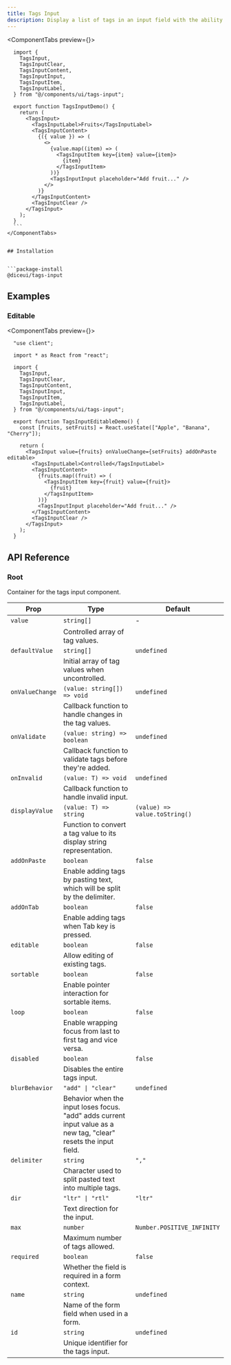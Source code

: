 ```yaml
---
title: Tags Input
description: Display a list of tags in an input field with the ability to add, edit, and remove them.
---
```



<ComponentPreview
  name="tags-input-demo"
  description="A tags input component with a list of tags."
/>


<ComponentTabs preview={<TagsInputDemo />}>
  ```tsx
    import {
      TagsInput,
      TagsInputClear,
      TagsInputContent,
      TagsInputInput,
      TagsInputItem,
      TagsInputLabel,
    } from "@/components/ui/tags-input";

    export function TagsInputDemo() {
      return (
        <TagsInput>
          <TagsInputLabel>Fruits</TagsInputLabel>
          <TagsInputContent>
            {({ value }) => (
              <>
                {value.map((item) => (
                  <TagsInputItem key={item} value={item}>
                    {item}
                  </TagsInputItem>
                ))}
                <TagsInputInput placeholder="Add fruit..." />
              </>
            )}
          </TagsInputContent>
          <TagsInputClear />
        </TagsInput>
      );
    }
    ```
</ComponentTabs>


## Installation


```package-install
@diceui/tags-input
```


## Examples


### Editable

<ComponentTabs preview={<TagsInputEditableDemo />}>
  ```tsx
    "use client";

    import * as React from "react";

    import {
      TagsInput,
      TagsInputClear,
      TagsInputContent,
      TagsInputInput,
      TagsInputItem,
      TagsInputLabel,
    } from "@/components/ui/tags-input";

    export function TagsInputEditableDemo() {
      const [fruits, setFruits] = React.useState(["Apple", "Banana", "Cherry"]);

      return (
        <TagsInput value={fruits} onValueChange={setFruits} addOnPaste editable>
          <TagsInputLabel>Controlled</TagsInputLabel>
          <TagsInputContent>
            {fruits.map((fruit) => (
              <TagsInputItem key={fruit} value={fruit}>
                {fruit}
              </TagsInputItem>
            ))}
            <TagsInputInput placeholder="Add fruit..." />
          </TagsInputContent>
          <TagsInputClear />
        </TagsInput>
      );
    }
  ```
</ComponentTabs>


## API Reference

### Root

Container for the tags input component.


| Prop            | Type                          | Default               |
|-----------------|-------------------------------|-----------------------|
| `value`         | `string[]`                    | -         |
|                 | Controlled array of tag values. |
| `defaultValue`  | `string[]`                    | `undefined`           |
|                 | Initial array of tag values when uncontrolled. |
| `onValueChange` | `(value: string[]) => void`   | `undefined`           |
|                 | Callback function to handle changes in the tag values. |
| `onValidate`    | `(value: string) => boolean`  | `undefined`           |
|                 | Callback function to validate tags before they're added. |
| `onInvalid`     | `(value: T) => void`          | `undefined`           |
|                 | Callback function to handle invalid input. |
| `displayValue`  | `(value: T) => string`        | `(value) => value.toString()` |
|                 | Function to convert a tag value to its display string representation. |
| `addOnPaste`    | `boolean`                    | `false`               |
|                 | Enable adding tags by pasting text, which will be split by the delimiter. |
| `addOnTab`      | `boolean`                    | `false`               |
|                 | Enable adding tags when Tab key is pressed. |
| `editable`      | `boolean`                    | `false`               |
|                 | Allow editing of existing tags. |
| `sortable`      | `boolean`                    | `false`               |
|                 | Enable pointer interaction for sortable items. |
| `loop`          | `boolean`                    | `false`               |
|                 | Enable wrapping focus from last to first tag and vice versa. |
| `disabled`      | `boolean`                    | `false`               |
|                 | Disables the entire tags input. |
| `blurBehavior`  | `"add" \| "clear"`           | `undefined`           |
|                 | Behavior when the input loses focus. "add" adds current input value as a new tag, "clear" resets the input field. |
| `delimiter`     | `string`                     | `","`                 |
|                 | Character used to split pasted text into multiple tags. |
| `dir`           | `"ltr" \| "rtl"`             | `"ltr"`               |
|                 | Text direction for the input. |
| `max`           | `number`                     | `Number.POSITIVE_INFINITY` |
|                 | Maximum number of tags allowed. |
| `required`      | `boolean`                    | `false`               |
|                 | Whether the field is required in a form context. |
| `name`          | `string`                     | `undefined`           |
|                 | Name of the form field when used in a form. |
| `id`            | `string`                     | `undefined`           |
|                 | Unique identifier for the tags input. |

